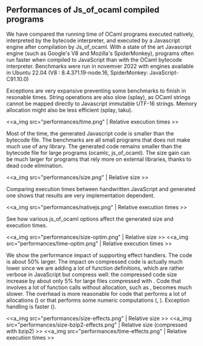 == Performances of Js_of_ocaml compiled programs ==

We have compared the running time of OCaml programs executed natively, interpreted by the bytecode interpreter, and executed by a Javascript engine after compilation by Js_of_ocaml.
With a state of the art Javascript engine (such as Google's V8 and Mozilla's SpiderMonkey), programs often run faster when compiled to JavaScript than with the OCaml bytecode interpreter.
Benchmarks were run in novemver 2022 with engines available in Ubuntu 22.04 (V8 : 8.4.371.19-node.16, SpiderMonkey: JavaScript-C91.10.0)

Exceptions are very expansive preventing some benchmarks to finish in resonable times.
String operations are also slow (splay), as OCaml strings cannot be mapped directly to Javascript immutable UTF-16 strings.
Memory allocation might also be less efficient (splay, taku).

<<a_img src="performances/time.png" | Relative execution times >>

Most of the time, the generated Javascript code is smaller than the bytecode file.  The benchmarks are all small programs that does not make much use of any library.  The generated code remains smaller than the bytecode file for large programs (ocamlc, js_of_ocaml).
The size gain can be much larger for programs that rely more on external libraries, thanks to dead code elimination.

<<a_img src="performances/size.png" | Relative size >>


Comparing execution times between handwritten JavaScript and generated one shows that results are very implementation dependent.

<<a_img src="performances/nativejs.png" | Relative execution times >>

See how various js_of_ocaml options affect the generated size and execution times.

<<a_img src="performances/size-optim.png" | Relative size >>
<<a_img src="performances/time-optim.png" | Relative execution times >>

We show the performance impact of supporting effect handlers. The code
is about 50% larger. The impact on compressed code is actually much lower
since we are adding a lot of function definitions, which are rather
verbose in JavaScript but compress well: the compressed code size
increase by about only 5% for large files compressed with {{{bzip2}}}.
Code that involves a lot of function calls without allocation, such as
{{{fib}}}, becomes much slower. The overhead is more reasonable for
code that performs a lot of allocations ({{{hamming}}}) or that
performs some numeric computations ({{{almabench}}}, {{{fft}}}).
Exception handling is faster ({{{boyer}}}).

<<a_img src="performances/size-effects.png" | Relative size >>
<<a_img src="performances/size-bzip2-effects.png" | Relative size (compressed with bzip2) >>
<<a_img src="performances/time-effects.png" | Relative execution times >>

